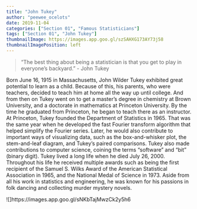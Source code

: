 ```yaml
---
title: "John Tukey"
author: "peewee_ocelots"
date: 2019-11-04
categories: ["Section 01", "Famous Statisticians"]
tags: ["Section 01", "John Tukey"]
thumbnailImage: https://images.app.goo.gl/szSAHXG173AY73j58
thumbnailImagePosition: left
---
```


> "The best thing about being a statistician is that you get to play in everyone's backyard." 
> - John Tukey

<!--more-->

Born June 16, 1915 in Massachusetts, John Wilder Tukey exhibited great potential to learn as a child. Because of this, his parents, who were teachers, decided to teach him at home all the way up until college. And from then on Tukey went on to get a master's degree in chemistry at Brown University, and a doctorate in mathematics at Princeton University. By the time he graduated from Princeton, he began to teach there as an instructor. 
At Princeton, Tukey founded the Department of Statistics in 1965. That was the same year when he developed the fast Fourier transform algorithm that helped simplify the Fourier series. Later, he would also contribute to important ways of visualizing data, such as the box-and-whisker plot, the stem-and-leaf diagram, and Tukey’s paired comparisons. Tukey also made contributions to computer science, coining the terms “software” and “bit” (binary digit). 
Tukey lived a long life when he died July 26, 2000. Throughout his life he received multiple awards such as being the first recipient of the Samuel S. Wilks Award of the American Statistical Association in 1965, and the National Medal of Science in 1973. Aside from all his work in statistics and engineering, he was known for his passions in folk dancing and collecting murder mystery novels. 

![]https://images.app.goo.gl/sNKbTajMwzCk2y5h6